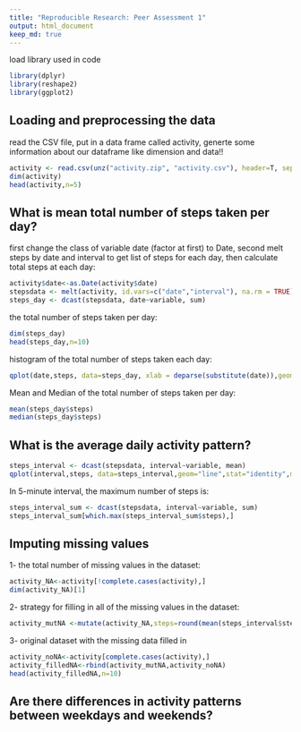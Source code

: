 ```yaml
---
title: "Reproducible Research: Peer Assessment 1"
output: html_document
keep_md: true
---
```

load library used in code
```r
library(dplyr)
library(reshape2)
library(ggplot2)

```

## Loading and preprocessing the data

read the CSV file, put in a data frame called activity, generte some information about our dataframe like dimension and data!!

```r
activity <- read.csv(unz("activity.zip", "activity.csv"), header=T, sep=",")
dim(activity)
head(activity,n=5)

```

## What is mean total number of steps taken per day?
first change the class of variable date (factor at first) to Date, second melt steps by date and interval to get list of steps for each day, then calculate total steps at each day:
```r
activity$date<-as.Date(activity$date)
stepsdata <- melt(activity, id.vars=c("date","interval"), na.rm = TRUE)
steps_day <- dcast(stepsdata, date~variable, sum)
```
the total number of steps taken per day:
```r
dim(steps_day)
head(steps_day,n=10)
```

histogram of the total number of steps taken each day:
```r
qplot(date,steps, data=steps_day, xlab = deparse(substitute(date)),geom="histogram",stat="identity",main ="Total Steps per day")

```

Mean and Median of the total number of steps taken per day:
```r
mean(steps_day$steps)
median(steps_day$steps)

```


## What is the average daily activity pattern?

```r
steps_interval <- dcast(stepsdata, interval~variable, mean)
qplot(interval,steps, data=steps_interval,geom="line",stat="identity",main ="Average number of steps taken per interval", xlab ="5-min interval")
```

In 5-minute interval,  the maximum number of steps is:
```r
steps_interval_sum <- dcast(stepsdata, interval~variable, sum)
steps_interval_sum[which.max(steps_interval_sum$steps),]
```


## Imputing missing values
1- the total number of missing values in the dataset:
```r
activity_NA<-activity[!complete.cases(activity),]
dim(activity_NA)[1]
```

2- strategy for filling in all of the missing values in the dataset:
```r
activity_mutNA <-mutate(activity_NA,steps=round(mean(steps_interval$steps)))
```

3- original dataset with the missing data filled in
```r
activity_noNA<-activity[complete.cases(activity),]
activity_filledNA<-rbind(activity_mutNA,activity_noNA)
head(activity_filledNA,n=10)
```

## Are there differences in activity patterns between weekdays and weekends?
```r

```

